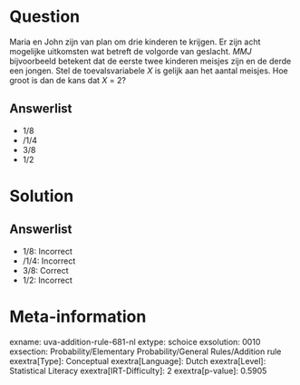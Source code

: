 Question
========

Maria en John zijn van plan om drie kinderen te krijgen. Er zijn acht
mogelijke uitkomsten wat betreft de volgorde van geslacht. *MMJ*
bijvoorbeeld betekent dat de eerste twee kinderen meisjes zijn en de
derde een jongen. Stel de toevalsvariabele *X* is gelijk aan het aantal
meisjes. Hoe groot is dan de kans dat *X* = 2?

Answerlist
----------

* 1/8
* /1/4
* 3/8
* 1/2

Solution
========

Answerlist
----------

* 1/8: Incorrect
* /1/4: Incorrect
* 3/8: Correct
* 1/2: Incorrect

Meta-information
================
exname: uva-addition-rule-681-nl
extype: schoice
exsolution: 0010
exsection: Probability/Elementary Probability/General Rules/Addition rule
exextra[Type]: Conceptual
exextra[Language]: Dutch
exextra[Level]: Statistical Literacy
exextra[IRT-Difficulty]: 2
exextra[p-value]: 0.5905
